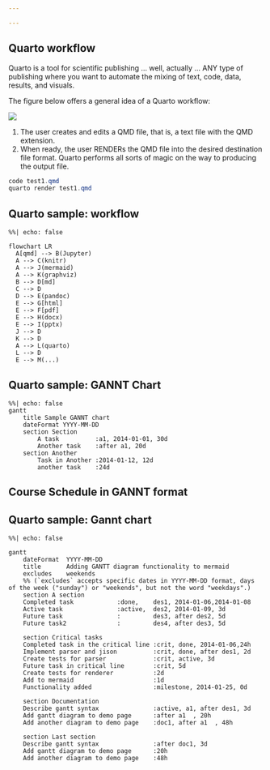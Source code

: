 ```yaml
---

---
```

   
## Quarto workflow

Quarto is a tool for scientific publishing ... well, actually ... ANY type of publishing where
you want to automate the mixing of text, code, data, results, and visuals.

The figure below offers a general idea of a Quarto workflow:

![](assets/quarto-qmd-how-it-works.png)

1. The user creates and edits a QMD file, that is, a text file with the QMD extension. 
1. When ready, the user RENDERs the QMD file into the desired destination file format. Quarto performs all sorts of magic on the way to producing the output file.

```powershell
code test1.qmd
quarto render test1.qmd
```


## Quarto sample: workflow

```mermaid
%%| echo: false

flowchart LR
  A[qmd] --> B(Jupyter)
  A --> C(knitr)
  A --> J(mermaid)
  A --> K(graphviz)
  B --> D[md]
  C --> D
  D --> E(pandoc)
  E --> G[html]
  E --> F[pdf]
  E --> H(docx)
  E --> I(pptx)
  J --> D
  K --> D
  A --> L(quarto)
  L --> D
  E --> M(...)

```

## Quarto sample: GANNT Chart

```mermaid
%%| echo: false
gantt
    title Sample GANNT chart
    dateFormat YYYY-MM-DD
    section Section
        A task          :a1, 2014-01-01, 30d
        Another task    :after a1, 20d
    section Another
        Task in Another :2014-01-12, 12d
        another task    :24d
```

## Course Schedule in GANNT format


## Quarto sample: Gannt chart

```mermaid
%%| echo: false

gantt
    dateFormat  YYYY-MM-DD
    title       Adding GANTT diagram functionality to mermaid
    excludes    weekends
    %% (`excludes` accepts specific dates in YYYY-MM-DD format, days of the week ("sunday") or "weekends", but not the word "weekdays".)
    section A section
    Completed task            :done,    des1, 2014-01-06,2014-01-08
    Active task               :active,  des2, 2014-01-09, 3d
    Future task               :         des3, after des2, 5d
    Future task2              :         des4, after des3, 5d

    section Critical tasks
    Completed task in the critical line :crit, done, 2014-01-06,24h
    Implement parser and jison          :crit, done, after des1, 2d
    Create tests for parser             :crit, active, 3d
    Future task in critical line        :crit, 5d
    Create tests for renderer           :2d
    Add to mermaid                      :1d
    Functionality added                 :milestone, 2014-01-25, 0d

    section Documentation
    Describe gantt syntax               :active, a1, after des1, 3d
    Add gantt diagram to demo page      :after a1  , 20h
    Add another diagram to demo page    :doc1, after a1  , 48h

    section Last section
    Describe gantt syntax               :after doc1, 3d
    Add gantt diagram to demo page      :20h
    Add another diagram to demo page    :48h
```
